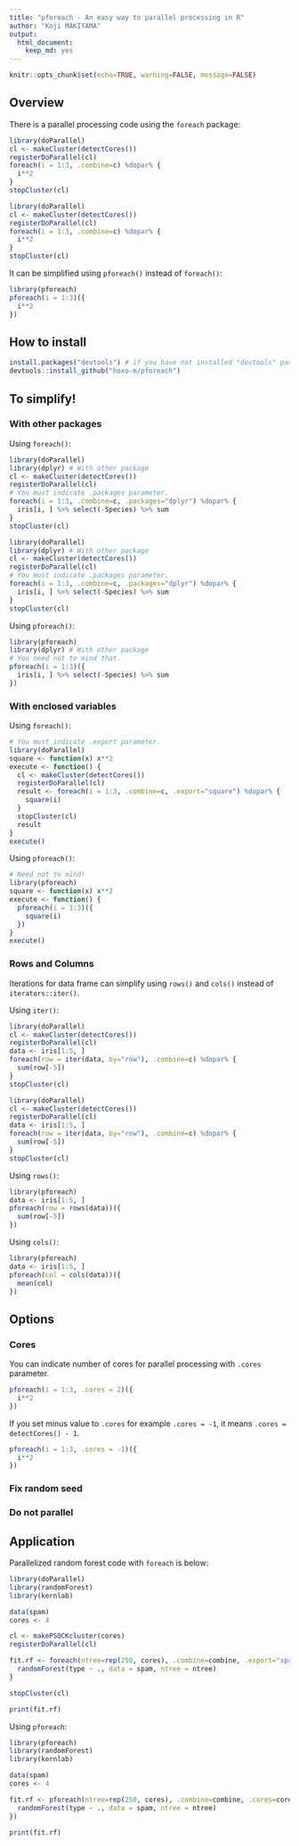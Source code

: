 ```yaml
---
title: "pforeach - An easy way to parallel processing in R"
author: "Koji MAKIYAMA"
output:
  html_document:
    keep_md: yes
---
```


```r
knitr::opts_chunk$set(echo=TRUE, warning=FALSE, message=FALSE)
```

## Overview

There is a parallel processing code using the `foreach` package:

```r
library(doParallel)
cl <- makeCluster(detectCores())
registerDoParallel(cl)
foreach(i = 1:3, .combine=c) %dopar% {
  i**2
}
stopCluster(cl)
```

```r
library(doParallel)
cl <- makeCluster(detectCores())
registerDoParallel(cl)
foreach(i = 1:3, .combine=c) %dopar% {
  i**2
}
stopCluster(cl)
```

It can be simplified using `pforeach()` instead of `foreach()`:

```r
library(pforeach)
pforeach(i = 1:3)({
  i**2
})
```

## How to install

```r
install.packages("devtools") # if you have not installed "devtools" package
devtools::install_github("hoxo-m/pforeach")
```

## To simplify!

### With other packages

Using `foreach()`:

```r
library(doParallel)
library(dplyr) # With other package
cl <- makeCluster(detectCores())
registerDoParallel(cl)
# You must indicate .packages parameter.
foreach(i = 1:3, .combine=c, .packages="dplyr") %dopar% {
  iris[i, ] %>% select(-Species) %>% sum
}
stopCluster(cl)
```

```r
library(doParallel)
library(dplyr) # With other package
cl <- makeCluster(detectCores())
registerDoParallel(cl)
# You must indicate .packages parameter.
foreach(i = 1:3, .combine=c, .packages="dplyr") %dopar% {
  iris[i, ] %>% select(-Species) %>% sum
}
stopCluster(cl)
```

Using `pforeach()`:

```r
library(pforeach)
library(dplyr) # With other package
# You need not to mind that.
pforeach(i = 1:3)({
  iris[i, ] %>% select(-Species) %>% sum
})
```

### With enclosed variables

Using `foreach()`:

```r
# You must indicate .export parameter. 
library(doParallel)
square <- function(x) x**2
execute <- function() {
  cl <- makeCluster(detectCores())
  registerDoParallel(cl)
  result <- foreach(i = 1:3, .combine=c, .export="square") %dopar% {
    square(i)
  }
  stopCluster(cl)
  result
}
execute()
```

Using `pforeach()`:

```r
# Need not to mind!
library(pforeach)
square <- function(x) x**2
execute <- function() {
  pforeach(i = 1:3)({
    square(i)
  })
}
execute()
```

### Rows and Columns

Iterations for data frame can simplify using `rows()` and `cols()` instead of `iterators::iter()`.

Using `iter()`:

```r
library(doParallel)
cl <- makeCluster(detectCores())
registerDoParallel(cl)
data <- iris[1:5, ]
foreach(row = iter(data, by="row"), .combine=c) %dopar% {
  sum(row[-5])
}
stopCluster(cl)
```

```r
library(doParallel)
cl <- makeCluster(detectCores())
registerDoParallel(cl)
data <- iris[1:5, ]
foreach(row = iter(data, by="row"), .combine=c) %dopar% {
  sum(row[-5])
}
stopCluster(cl)
```

Using `rows()`:

```r
library(pforeach)
data <- iris[1:5, ]
pforeach(row = rows(data))({
  sum(row[-5])
})
```

Using `cols()`:

```r
library(pforeach)
data <- iris[1:5, ]
pforeach(col = cols(data))({
  mean(col)
})
```

## Options

### Cores

You can indicate number of cores for parallel processing with `.cores` parameter.

```r
pforeach(i = 1:3, .cores = 2)({
  i**2
})
```

If you set minus value to `.cores` for example `.cores = -1`, it means `.cores = detectCores() - 1`.

```r
pforeach(i = 1:3, .cores = -1)({
  i**2
})
```

### Fix random seed

### Do not parallel

## Application

Parallelized random forest code with `foreach` is below:

```r
library(doParallel)
library(randomForest)
library(kernlab)

data(spam)
cores <- 4

cl <- makePSOCKcluster(cores)
registerDoParallel(cl)

fit.rf <- foreach(ntree=rep(250, cores), .combine=combine, .export="spam", .packages="randomForest") %dopar% {
  randomForest(type ~ ., data = spam, ntree = ntree)
}

stopCluster(cl)

print(fit.rf)
```

Using `pforeach`:

```r
library(pforeach)
library(randomForest)
library(kernlab)

data(spam)
cores <- 4

fit.rf <- pforeach(ntree=rep(250, cores), .combine=combine, .cores=cores)({
  randomForest(type ~ ., data = spam, ntree = ntree)
})

print(fit.rf)
```
